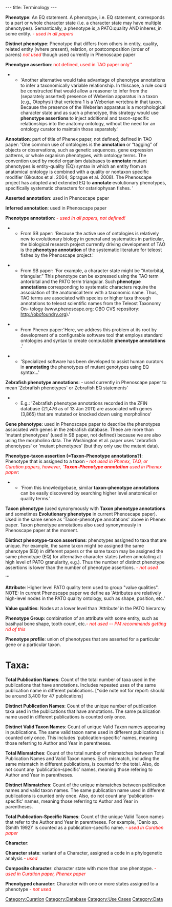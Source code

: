 ---
title: Terminology
---

'''Phenotype''': An EQ statement. A phenotype, i.e. EQ statement, corresponds to a part or whole character state (i.e. a character state may have multiple phenotypes).  Semantically, a phenotype is_a PATO:quality AND inheres_in some entity. <font color=red>''- used in all papers''</font>

'''Distinct phenotype''': Phenotype that differs from others in entity, quality, related entity (where present), relation, or postcomposition (order of parens) <font color=red>''not used''</font> though used currently in Phenoscape paper

'''Phenotype assertion''': <font color=red>not defined, used in TAO paper only''</font>
**'Another alternative would take advantage of phenotype annotations to infer a taxonomically variable relationship. In thiscase, a rule could be constructed that would allow a reasoner to infer from the (separately asserted) presence of Weberian apparatus in a taxon (e.g., Otophysi) that vertebra 1 is a Weberian vertebra in that taxon. Because the presence of the Weberian apparatus is a morphological character state and as such a phenotype, this strategy would use <B>phenotype assertions </B> to inject additional and taxon-specific relationships into the anatomy ontology, without the need for an ontology curator to maintain those separately.'

'''Annotation''': part of title of Phenex paper, not defined; defined in TAO paper: 'One common use of ontologies is the  <B>annotation </B> or “tagging” of objects or observations, such as genetic sequences, gene expression patterns, or whole organism phenotypes, with ontology terms. The convention used by model organism databases to  <B>annotate </B> mutant phenotypes is entity-quality (EQ) syntax in which an entity from an anatomical ontology is combined with a quality or nontaxon specific modifier (Gkoutos et al. 2004; Sprague et al. 2008). The Phenoscape project has adopted and extended EQ to  <B>annotate </B> evolutionary phenotypes, specifically systematic characters for ostariophysan fishes. '

'''Asserted annotation''': used in Phenoscape paper

'''Inferred annotation''': used in Phenoscape paper

'''Phenotype annotation''': <font color=red>''- used in all papers, not defined!''</font>
**From SB paper: 'Because the active use of ontologies is relatively new to evolutionary biology in general and systematics in particular, the biological research project currently driving development of TAO is the  <B>phenotype annotation </B> of the systematic literature for teleost fishes by the Phenoscape project.'

**From SB paper: 'For example, a character state might be “Antorbital, triangular.” This phenotype can be expressed using the TAO term antorbital and the PATO term triangular. Such  <B>phenotype annotations </B> corresponding to systematic characters require the association of the anatomical term with a taxonomic name. Thus, TAO terms are associated with species or higher taxa through annotations to teleost scientific names from the Teleost Taxonomy On- tology (www.phenoscape.org; OBO CVS repository: http://obofoundry.org).'

**From Phenex paper:'Here, we address this problem at its root by development of a configurable software tool that employs standard ontologies and syntax to create computable  <B>phenotype annotations </B>.'

**'Specialized software has been developed to assist human curators in  <B>annotating </B> the phenotypes of mutant genotypes using EQ syntax...'

'''Zebrafish phenotype annotations''': - used currently in Phenoscape paper to mean 'Zebrafish phenotypes' or Zebrafish EQ statements'
** E.g.: 'Zebrafish phenotype annotations recorded in the ZFIN database (21,476 as of 13 Jan 2011) are associated with genes (3,865) that are mutated or knocked down using morpholinos'

'''Gene phenotype''': used in Phenoscape paper to describe the phenotypes associated with genes in the zebrafish database.  These are more than 'mutant phenotypes' (used in SB paper, not defined) because we are also using the morpholino data.  The Washington et al. paper uses  'zebrafish phenotypes' or 'mutant phenotypes' (but they only use the mutant data).  

'''Phenotype-taxon assertion (=Taxon-Phenotype annotations?)''': Phenotype that is assigned to a taxon <font color=red>''- not used in Phenex, TAO, or Curation papers, however, '<B>Taxon-Phenotype annotation</B> used in Phenex paper''</font>:
**'From this knowledgebase, similar  <B>taxon–phenotype annotations </B> can be easily discovered by searching higher level anatomical or quality terms.'

'''Taxon phenotype''' (used synonymously with '''Taxon phenotype annotations''' and sometimes '''Evolutionary phenotype''' in current Phenoscape paper).  Used in the same sense as 'Taxon-phenotype annotations' above in Phenex paper.  Taxon phenotype annotations also used synonymously in Phenoscape paper at the moment.

'''Distinct phenotype-taxon assertions''': phenotypes assigned to taxa that are unique.  For example, the same taxon might be assigned the same phenotype (EQ) in different papers or the same taxon may be assigned the same phenotype (EQ) for alternative character states (when annotating at high level of PATO granularity, e.g.).  Thus the number of distinct phenotype assertions is lower than the number of phenotype assertions. <font color=red>''- not used''</font>

'''

'''Attribute''': Higher level PATO quality term used to group "value qualities".  NOTE: In current Phenoscape paper we define as 'Attributes are relatively high-level nodes in the PATO quality ontology, such as shape, position, etc.'

'''Value qualities''': Nodes at a lower level than 'Attribute' in the PATO hierarchy

'''Phenotype Group''': combination of an attribute with some entity, such as basihyal bone shape, tooth count, etc.<font color=red>''- not used -- PM recommends getting rid of this''</font>

'''Phenotype profile''': union of phenotypes that are asserted for a particular gene or a particular taxon.  


= Taxa: =

'''Total Publication Names''':  Count of the total number of taxa used in the publications that have annotations.  Includes repeated uses of the same publication name in different publications.
[*side note not for report: should be around 3,400 for 47 publications]

'''Distinct Publication Names''': Count of the unique number of publication taxa used in the publications that have annotations.  The same publication name used in different publications is counted only once.

'''Distinct Valid Taxon Names''': Count of unique Valid Taxon names appearing in publications. The same valid taxon name used in different publications is counted only once.  This includes 'publication-specific' names, meaning those referring to Author and Year in parentheses.

'''Total Mismatches''': Count of the total number of mismatches between Total Publication Names and Valid Taxon names.  Each mismatch, including the same mismatch in different publications, is counted for the total. Also, do not count any 'publication-specific' names, meaning those refering to Author and Year in parentheses.

'''Distinct Mismatches''': Count of the unique mismatches between publication names and valid taxon names.  The same publication name used in different publications is counted only once.  Also, do not count any 'publication-specific' names, meaning those referring to Author and Year in parentheses.

'''Total Publication-Specific Names''': Count of the unique Valid Taxon names that refer to the Author and Year in parentheses.  For example, 'Danio sp. (Smith 1992)' is counted as a publication-specific name. <font color=red>''- used in Curation paper''</font>


''' Character''':

'''Character state''': variant of a Character, assigned a code in a phylogenetic analysis <font color=red>''- used''</font>

'''Composite character''': character state with more than one phenotype. <font color=red>''- used in Curation paper, Phenex paper''</font>

'''Phenotyped character''': Character with one or more states assigned to a phenotype <font color=red>''- not used''</font>

[[Category:Curation]]
[[Category:Database]]
[[Category:Use Cases]]
[[Category:Data]]